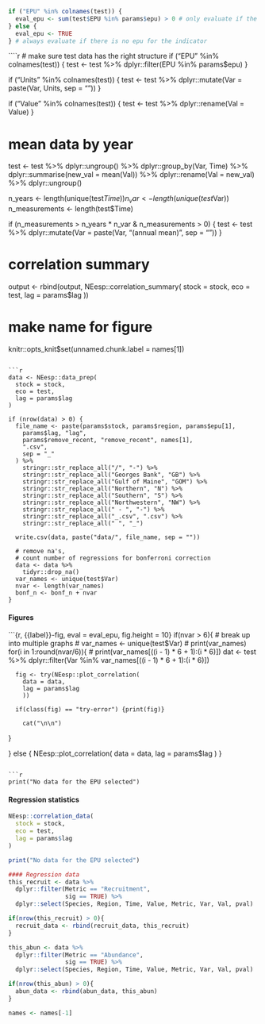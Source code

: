 ```r
if ("EPU" %in% colnames(test)) {
  eval_epu <- sum(test$EPU %in% params$epu) > 0 # only evaluate if the selected epu is in the indicator data set
} else {
  eval_epu <- TRUE
} # always evaluate if there is no epu for the indicator
```

````r
# make sure test data has the right structure
if ("EPU" %in% colnames(test)) {
  test <- test %>%
    dplyr::filter(EPU %in% params$epu)
}

if ("Units" %in% colnames(test)) {
  test <- test %>%
    dplyr::mutate(Var = paste(Var, Units, sep = "\n"))
}

if ("Value" %in% colnames(test)) {
  test <- test %>%
    dplyr::rename(Val = Value)
}

# mean data by year
test <- test %>%
  dplyr::ungroup() %>%
  dplyr::group_by(Var, Time) %>%
  dplyr::summarise(new_val = mean(Val)) %>%
  dplyr::rename(Val = new_val) %>%
  dplyr::ungroup()

n_years <- length(unique(test$Time))
n_var <- length(unique(test$Var))
n_measurements <- length(test$Time)

if (n_measurements > n_years * n_var &
  n_measurements > 0) {
  test <- test %>%
    dplyr::mutate(Var = paste(Var, "(annual mean)", sep = "\n"))
}

# correlation summary
output <- rbind(output, NEesp::correlation_summary(
  stock = stock,
  eco = test,
  lag = params$lag
))

# make name for figure
knitr::opts_knit$set(unnamed.chunk.label = names[1])
```

```r
data <- NEesp::data_prep(
  stock = stock,
  eco = test,
  lag = params$lag
)

if (nrow(data) > 0) {
  file_name <- paste(params$stock, params$region, params$epu[1],
    params$lag, "lag",
    params$remove_recent, "remove_recent", names[1],
    ".csv",
    sep = "_"
  ) %>%
    stringr::str_replace_all("/", "-") %>%
    stringr::str_replace_all("Georges Bank", "GB") %>%
    stringr::str_replace_all("Gulf of Maine", "GOM") %>%
    stringr::str_replace_all("Northern", "N") %>%
    stringr::str_replace_all("Southern", "S") %>%
    stringr::str_replace_all("Northwestern", "NW") %>%
    stringr::str_replace_all(" - ", "-") %>%
    stringr::str_replace_all("_.csv", ".csv") %>%
    stringr::str_replace_all(" ", "_")
  
  write.csv(data, paste("data/", file_name, sep = ""))
  
  # remove na's,
  # count number of regressions for bonferroni correction
  data <- data %>%
    tidyr::drop_na()
  var_names <- unique(test$Var)
  nvar <- length(var_names)
  bonf_n <- bonf_n + nvar
} 
```

#### Figures {-}
```{r, {{label}}-fig, eval = eval_epu, fig.height = 10}
if(nvar > 6){ # break up into multiple graphs
 # var_names <- unique(test$Var)
  # print(var_names)
  for(i in 1:round(nvar/6)){
   # print(var_names[((i - 1) * 6 + 1):(i * 6)])
      dat <- test %>%
        dplyr::filter(Var %in% var_names[((i - 1) * 6 + 1):(i * 6)])
      
      fig <- try(NEesp::plot_correlation(
        data = data,
        lag = params$lag
        ))
        
      if(class(fig) == "try-error") {print(fig)}
      
        cat("\n\n")
  }

  
} else {
  NEesp::plot_correlation(
  data = data,
  lag = params$lag
)
}
```

```r
print("No data for the EPU selected")
```

#### Regression statistics {-}
```r
NEesp::correlation_data(
  stock = stock,
  eco = test,
  lag = params$lag
)
```

```r
print("No data for the EPU selected")
```

```r
#### Regression data
this_recruit <- data %>%
  dplyr::filter(Metric == "Recruitment",
                sig == TRUE) %>%
  dplyr::select(Species, Region, Time, Value, Metric, Var, Val, pval)

if(nrow(this_recruit) > 0){
  recruit_data <- rbind(recruit_data, this_recruit)
}

this_abun <- data %>%
  dplyr::filter(Metric == "Abundance",
                sig == TRUE) %>%
  dplyr::select(Species, Region, Time, Value, Metric, Var, Val, pval)

if(nrow(this_abun) > 0){
  abun_data <- rbind(abun_data, this_abun)
}

```

```r
names <- names[-1]
```